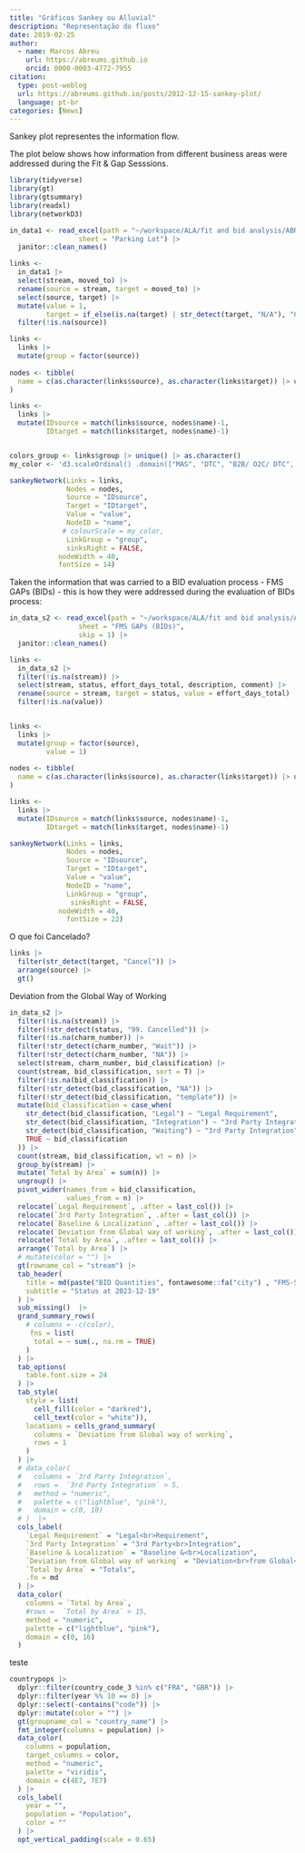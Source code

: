 ```yaml
---
title: "Gráficos Sankey ou Alluvial"
description: "Representação do fluxo"
date: 2019-02-25
author: 
  - name: Marcos Abreu
    url: https://abreums.github.io
    orcid: 0000-0003-4772-7955
citation:
  type: post-weblog
  url: https://abreums.github.io/posts/2012-12-15-sankey-plot/
  language: pt-br
categories: [News]
---
```


Sankey plot representes the information flow.

The plot below shows how information from different business areas were addressed during the Fit & Gap Sesssions.

```r
library(tidyverse)
library(gt)
library(gtsummary)
library(readxl)
library(networkD3)

in_data1 <- read_excel(path = "~/workspace/ALA/fit and bid analysis/ABR BID and Change Impact Tracker.xlsx",
                 sheet = "Parking Lot") |> 
  janitor::clean_names() 

links <- 
  in_data1 |> 
  select(stream, moved_to) |> 
  rename(source = stream, target = moved_to) |> 
  select(source, target) |> 
  mutate(value = 1,
         target = if_else(is.na(target) | str_detect(target, "N/A"), "Closed", target)) |>
  filter(!is.na(source)) 

links <- 
  links |> 
  mutate(group = factor(source))
  
nodes <- tibble(
  name = c(as.character(links$source), as.character(links$target)) |> unique()
)

links <- 
  links |> 
  mutate(IDsource = match(links$source, nodes$name)-1,
         IDtarget = match(links$target, nodes$name)-1)


colors_group <- links$group |> unique() |> as.character() 
my_color <- 'd3.scaleOrdinal() .domain(["MAS", "DTC", "B2B/ O2C/ DTC", "O2C", "B2B", "SCM", "SCM/MAS", "DTC/ FIN", "FIN/ SCM", "FIN", "MAS/ O2C", "DTC/ MAS", "SCM/REP", "B2B/ O2C", "FIN/ MAS", "FIN/ O2C", "SCM/FIN"]) .range(["#ffff55", "#cc4444", "#33aabb",  "#bb9988", "#ea7766", "#bf4499", "#33aabb", "#33aabb", "#33aabb", "#9f4400", "#33aabb", "#33aabb", "#33aabb", "#33aabb", "#33aabb", "#33aabb", "#33aabb"])'

sankeyNetwork(Links = links, 
              Nodes = nodes,
              Source = "IDsource",
              Target = "IDtarget",
              Value = "value",
              NodeID = "name",
             # colourScale = my_color,
              LinkGroup = "group",
              sinksRight = FALSE,
            nodeWidth = 40,
            fontSize = 14)

```

Taken the information that was carried to a BID evaluation process - FMS GAPs (BIDs) - this is how they were addressed during the evaluation of BIDs process:

```r

in_data_s2 <- read_excel(path = "~/workspace/ALA/fit and bid analysis/ABR BID and Change Impact Tracker.xlsx",
                 sheet = "FMS GAPs (BIDs)",
                 skip = 1) |> 
  janitor::clean_names()

links <- 
  in_data_s2 |> 
  filter(!is.na(stream)) |> 
  select(stream, status, effort_days_total, description, comment) |> 
  rename(source = stream, target = status, value = effort_days_total) |> 
  filter(!is.na(value))


links <- 
  links |> 
  mutate(group = factor(source),
         value = 1)
  
nodes <- tibble(
  name = c(as.character(links$source), as.character(links$target)) |> unique()
)

links <- 
  links |> 
  mutate(IDsource = match(links$source, nodes$name)-1,
         IDtarget = match(links$target, nodes$name)-1)

sankeyNetwork(Links = links, 
              Nodes = nodes,
              Source = "IDsource",
              Target = "IDtarget",
              Value = "value",
              NodeID = "name",
              LinkGroup = "group",
               sinksRight = FALSE,
            nodeWidth = 40,
              fontSize = 22)

```

O que foi Cancelado?

```r
links |> 
  filter(str_detect(target, "Cancel")) |> 
  arrange(source) |> 
  gt()


```

Deviation from the Global Way of Working

```r
in_data_s2 |> 
  filter(!is.na(stream)) |> 
  filter(!str_detect(status, "99. Cancelled")) |> 
  filter(!is.na(charm_number)) |> 
  filter(!str_detect(charm_number, "Wait")) |> 
  filter(!str_detect(charm_number, "NA")) |> 
  select(stream, charm_number, bid_classification) |> 
  count(stream, bid_classification, sort = T) |> 
  filter(!is.na(bid_classification)) |>
  filter(!str_detect(bid_classification, "NA")) |>
  filter(!str_detect(bid_classification, "template")) |> 
  mutate(bid_classification = case_when(
    str_detect(bid_classification, "Legal") ~ "Legal Requirement",
    str_detect(bid_classification, "Integration") ~ "3rd Party Integration",
    str_detect(bid_classification, "Waiting") ~ "3rd Party Integration",
    TRUE ~ bid_classification
  )) |> 
  count(stream, bid_classification, wt = n) |> 
  group_by(stream) |> 
  mutate(`Total by Area` = sum(n)) |> 
  ungroup() |> 
  pivot_wider(names_from = bid_classification,
              values_from = n) |> 
  relocate(`Legal Requirement`, .after = last_col()) |> 
  relocate(`3rd Party Integration`, .after = last_col()) |> 
  relocate(`Baseline & Localization`, .after = last_col()) |> 
  relocate(`Deviation from Global way of working`, .after = last_col()) |> 
  relocate(`Total by Area`, .after = last_col()) |> 
  arrange(`Total by Area`) |>
  # mutate(color = "") |> 
  gt(rowname_col = "stream") |> 
  tab_header(
    title = md(paste("BID Quantities", fontawesome::fa("city") , "FMS-SAP")),
    subtitle = "Status at 2023-12-19"
  ) |>
  sub_missing()  |> 
  grand_summary_rows(
    # columns = -c(color),
     fns = list(
      total = ~ sum(., na.rm = TRUE)
    )
  ) |> 
  tab_options(
    table.font.size = 24
  ) |> 
  tab_style(
    style = list(
      cell_fill(color = "darkred"),
      cell_text(color = "white")),
    locations = cells_grand_summary(
      columns = `Deviation from Global way of working`,
      rows = 1
    )
  ) |> 
  # data_color(
  #   columns = `3rd Party Integration`,
  #   rows =  `3rd Party Integration` > 5,
  #   method = "numeric",
  #   palette = c("lightblue", "pink"),
  #   domain = c(0, 10)
  # )  |> 
  cols_label(
    `Legal Requirement` = "Legal<br>Requirement",
    `3rd Party Integration` = "3rd Party<br>Integration",
    `Baseline & Localization` = "Baseline &<br>Localization",
    `Deviation from Global way of working` = "Deviation<br>from Global<br>way of<br>working",
    `Total by Area` = "Totals",
    .fn = md
  ) |> 
  data_color(
    columns = `Total by Area`,
    #rows =  `Total by Area` > 15,
    method = "numeric",
    palette = c("lightblue", "pink"),
    domain = c(0, 16)
  ) 

```

teste

```r
countrypops |>
  dplyr::filter(country_code_3 %in% c("FRA", "GBR")) |>
  dplyr::filter(year %% 10 == 0) |>
  dplyr::select(-contains("code")) |>
  dplyr::mutate(color = "") |>
  gt(groupname_col = "country_name") |>
  fmt_integer(columns = population) |>
  data_color(
    columns = population,
    target_columns = color,
    method = "numeric",
    palette = "viridis",
    domain = c(4E7, 7E7)
  ) |>
  cols_label(
    year = "",
    population = "Population",
    color = ""
  ) |>
  opt_vertical_padding(scale = 0.65)
```
